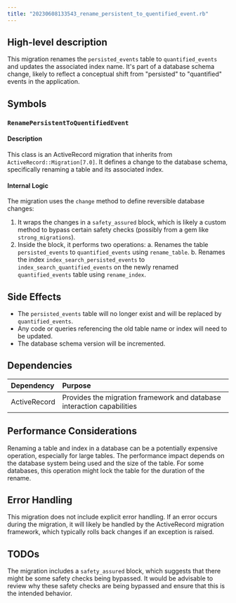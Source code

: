 ```yaml
---
title: "20230608133543_rename_persistent_to_quentified_event.rb"
---
```


## High-level description
This migration renames the `persisted_events` table to `quantified_events` and updates the associated index name. It's part of a database schema change, likely to reflect a conceptual shift from "persisted" to "quantified" events in the application.

## Symbols

### `RenamePersistentToQuentifiedEvent`
#### Description
This class is an ActiveRecord migration that inherits from `ActiveRecord::Migration[7.0]`. It defines a change to the database schema, specifically renaming a table and its associated index.

#### Internal Logic
The migration uses the `change` method to define reversible database changes:

1. It wraps the changes in a `safety_assured` block, which is likely a custom method to bypass certain safety checks (possibly from a gem like `strong_migrations`).
2. Inside the block, it performs two operations:
   a. Renames the table `persisted_events` to `quantified_events` using `rename_table`.
   b. Renames the index `index_search_persisted_events` to `index_search_quantified_events` on the newly renamed `quantified_events` table using `rename_index`.

## Side Effects
- The `persisted_events` table will no longer exist and will be replaced by `quantified_events`.
- Any code or queries referencing the old table name or index will need to be updated.
- The database schema version will be incremented.

## Dependencies
| Dependency | Purpose |
|:-----------|:--------|
| ActiveRecord | Provides the migration framework and database interaction capabilities |

## Performance Considerations
Renaming a table and index in a database can be a potentially expensive operation, especially for large tables. The performance impact depends on the database system being used and the size of the table. For some databases, this operation might lock the table for the duration of the rename.

## Error Handling
This migration does not include explicit error handling. If an error occurs during the migration, it will likely be handled by the ActiveRecord migration framework, which typically rolls back changes if an exception is raised.

## TODOs
The migration includes a `safety_assured` block, which suggests that there might be some safety checks being bypassed. It would be advisable to review why these safety checks are being bypassed and ensure that this is the intended behavior.